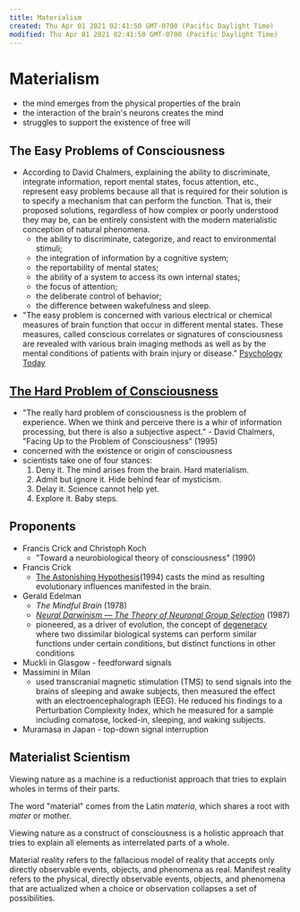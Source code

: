 ```yaml
---
title: Materialism
created: Thu Apr 01 2021 02:41:50 GMT-0700 (Pacific Daylight Time)
modified: Thu Apr 01 2021 02:41:50 GMT-0700 (Pacific Daylight Time)
---
```

# Materialism
- the mind emerges from the physical properties of the brain
- the interaction of the brain's neurons creates the mind
- struggles to support the existence of free will

## The Easy Problems of Consciousness
- According to David Chalmers, explaining the ability to discriminate, integrate information, report mental states, focus attention, etc., represent easy problems because all that is required for their solution is to specify a mechanism that can perform the function. That is, their proposed solutions, regardless of how complex or poorly understood they may be, can be entirely consistent with the modern materialistic conception of natural phenomena.
	- the ability to discriminate, categorize, and react to environmental stimuli;
	- the integration of information by a cognitive system;
	- the reportability of mental states;
	- the ability of a system to access its own internal states;
	- the focus of attention;
	- the deliberate control of behavior;
	- the difference between wakefulness and sleep.
- "The easy problem is concerned with various electrical or chemical measures of brain function that occur in different mental states. These measures, called conscious correlates or signatures of consciousness are revealed with various brain imaging methods as well as by the mental conditions of patients with brain injury or disease." [Psychology Today](https://www.psychologytoday.com/us/blog/the-new-science-consciousness/201703/brain-dynamic-patterns-and-the-mind)

## [The Hard Problem of Consciousness](https://www.wikiwand.com/en/Hard_problem_of_consciousness)
- "The really hard problem of consciousness is the problem of experience. When we think and perceive there is a whir of information processing, but there is also a subjective aspect." - David Chalmers, "Facing Up to the Problem of Consciousness" (1995)
- concerned with the existence or origin of consciousness
- scientists take one of four stances:
	1. Deny it. The mind arises from the brain. Hard materialism.
	2. Admit but ignore it. Hide behind fear of mysticism.
	3. Delay it. Science cannot help yet.
	4. Explore it. Baby steps.

## Proponents
- Francis Crick and Christoph Koch
	- "Toward a neurobiological theory of consciousness" (1990)
- Francis Crick
	- [The Astonishing Hypothesis](https://www.wikiwand.com/en/The_Astonishing_Hypothesis)(1994) casts the mind as resulting evolutionary influences manifested in the brain.
- Gerald Edelman
	- *The Mindful Brain* (1978)
	- *[Neural Darwinism — The Theory of Neuronal Group Selection](https://www.wikiwand.com/en/Neural_Darwinism)* (1987)
	- pioneered, as a driver of evolution, the concept of [degeneracy](https://www.wikiwand.com/en/Degeneracy_(biology)) where two dissimilar biological systems can perform similar functions under certain conditions, but distinct functions in other conditions
- Muckli in Glasgow - feedforward signals
- Massimini in Milan
	- used transcranial magnetic stimulation (TMS) to send signals into the brains of sleeping and awake subjects, then measured the effect with an electroencephalograph (EEG). He reduced his findings to a Perturbation Complexity Index, which he measured for a sample including comatose, locked-in, sleeping, and waking subjects.
- Muramasa in Japan - top-down signal interruption

## Materialist Scientism

Viewing nature as a machine is a reductionist approach that tries to explain wholes in terms of their parts.

The word "material" comes from the Latin *materia*, which shares a root with *mater* or mother.

Viewing nature as a construct of consciousness is a holistic approach that tries to explain all elements as interrelated parts of a whole.

Material reality refers to the fallacious model of reality that accepts only directly observable events, objects, and phenomena as real. Manifest reality refers to the physical, directly observable events, objects, and phenomena that are actualized when a choice or observation collapses a set of possibilities.